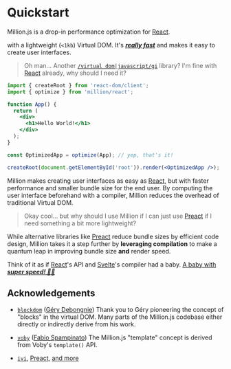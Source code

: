 
# Quickstart

<Cards num={2}>
  <Card
    image
    arrow
    title="Start new project"
    href="/install"
  ></Card>
  <Card
    image
    arrow
    title="Integrate into existing App"
    href="/docs/blog-theme/start"
  ></Card>
</Cards>

Million.js is a drop-in performance optimization for [React](https://reactjs.org).

with a lightweight (`<1kb`) Virtual DOM. It's [_**really fast**_](https://millionjs.org/benchmarks) and makes it easy to create user interfaces.

> Oh man... Another [`/virtual dom|javascript/gi`](https://regexr.com/6mr5f) library? I'm fine with [React](https://reactjs.org) already, why should I need it?

```jsx {2,12}
import { createRoot } from 'react-dom/client';
import { optimize } from 'million/react';

function App() {
  return (
    <div>
      <h1>Hello World!</h1>
    </div>
  );
}

const OptimizedApp = optimize(App); // yep, that's it!

createRoot(document.getElementById('root')).render(<OptimizedApp />);
```

Million makes creating user interfaces as easy as [React](https://reactjs.org), but with faster performance and smaller bundle size for the end user. By computing the user interface beforehand with a compiler, Million reduces the overhead of traditional Virtual DOM.

> Okay cool... but why should I use Million if I can just use [Preact](https://preactjs.com/) if I need something a bit more lightweight?

While alternative libraries like [Preact](https://preactjs.com/) reduce bundle sizes by efficient code design, Million takes it a step further by **leveraging compilation** to make a quantum leap in improving bundle size **and** render speed.

Think of it as if [React](https://preactjs.com/)'s API and [Svelte](https://svelte.dev/)'s compiler had a baby. [A baby with _**super speed! 👶🚀**_](https://millionjs.org/benchmarks)

## Acknowledgements

- [`blockdom`](https://github.com/ged-odoo/blockdom) ([Géry Debongnie](https://github.com/ged-odoo))
  Thank you to Géry pioneering the concept of "blocks" in the virtual DOM. Many parts of the Million.js codebase either directly or indirectly derive from his work.

- [`voby`](https://github.com/vobyjs/voby) ([Fabio Spampinato](https://github.com/fabiospampinato))
  The Million.js "template" concept is derived from Voby's `template()` API.

- [`ivi`](https://github.com/localvoid/ivi), [Preact](https://github.com/preactjs/preact), [and more](https://krausest.github.io/js-framework-benchmark/2021/table_chrome_96.0.4664.45.html)
